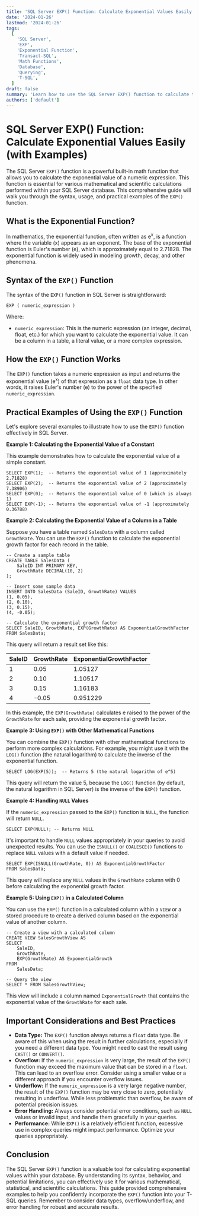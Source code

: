 ```yaml
---
title: 'SQL Server EXP() Function: Calculate Exponential Values Easily (with Examples)'
date: '2024-01-26'
lastmod: '2024-01-26'
tags:
  [
    'SQL Server',
    'EXP',
    'Exponential Function',
    'Transact-SQL',
    'Math Functions',
    'Database',
    'Querying',
    'T-SQL',
  ]
draft: false
summary: 'Learn how to use the SQL Server EXP() function to calculate the exponential value of a number. This comprehensive guide provides clear explanations, practical examples, and tips for effective use in your T-SQL queries.'
authors: ['default']
---
```


# SQL Server EXP() Function: Calculate Exponential Values Easily (with Examples)

The SQL Server `EXP()` function is a powerful built-in math function that allows you to calculate the exponential value of a numeric expression. This function is essential for various mathematical and scientific calculations performed within your SQL Server database. This comprehensive guide will walk you through the syntax, usage, and practical examples of the `EXP()` function.

## What is the Exponential Function?

In mathematics, the exponential function, often written as e<sup>x</sup>, is a function where the variable (x) appears as an exponent. The base of the exponential function is Euler's number (e), which is approximately equal to 2.71828. The exponential function is widely used in modeling growth, decay, and other phenomena.

## Syntax of the `EXP()` Function

The syntax of the `EXP()` function in SQL Server is straightforward:

```plaintext
EXP ( numeric_expression )
```

Where:

- `numeric_expression`: This is the numeric expression (an integer, decimal, float, etc.) for which you want to calculate the exponential value. It can be a column in a table, a literal value, or a more complex expression.

## How the `EXP()` Function Works

The `EXP()` function takes a numeric expression as input and returns the exponential value (e<sup>x</sup>) of that expression as a `float` data type. In other words, it raises Euler's number (e) to the power of the specified `numeric_expression`.

## Practical Examples of Using the `EXP()` Function

Let's explore several examples to illustrate how to use the `EXP()` function effectively in SQL Server.

**Example 1: Calculating the Exponential Value of a Constant**

This example demonstrates how to calculate the exponential value of a simple constant.

```plaintext
SELECT EXP(1);  -- Returns the exponential value of 1 (approximately 2.71828)
SELECT EXP(2);  -- Returns the exponential value of 2 (approximately 7.38906)
SELECT EXP(0);  -- Returns the exponential value of 0 (which is always 1)
SELECT EXP(-1); -- Returns the exponential value of -1 (approximately 0.36788)
```

**Example 2: Calculating the Exponential Value of a Column in a Table**

Suppose you have a table named `SalesData` with a column called `GrowthRate`. You can use the `EXP()` function to calculate the exponential growth factor for each record in the table.

```plaintext
-- Create a sample table
CREATE TABLE SalesData (
    SaleID INT PRIMARY KEY,
    GrowthRate DECIMAL(10, 2)
);

-- Insert some sample data
INSERT INTO SalesData (SaleID, GrowthRate) VALUES
(1, 0.05),
(2, 0.10),
(3, 0.15),
(4, -0.05);

-- Calculate the exponential growth factor
SELECT SaleID, GrowthRate, EXP(GrowthRate) AS ExponentialGrowthFactor
FROM SalesData;
```

This query will return a result set like this:

| SaleID | GrowthRate | ExponentialGrowthFactor |
| ------ | ---------- | ----------------------- |
| 1      | 0.05       | 1.05127                 |
| 2      | 0.10       | 1.10517                 |
| 3      | 0.15       | 1.16183                 |
| 4      | -0.05      | 0.951229                |

In this example, the `EXP(GrowthRate)` calculates e raised to the power of the `GrowthRate` for each sale, providing the exponential growth factor.

**Example 3: Using `EXP()` with Other Mathematical Functions**

You can combine the `EXP()` function with other mathematical functions to perform more complex calculations. For example, you might use it with the `LOG()` function (the natural logarithm) to calculate the inverse of the exponential function.

```plaintext
SELECT LOG(EXP(5));  -- Returns 5 (the natural logarithm of e^5)
```

This query will return the value 5, because the `LOG()` function (by default, the natural logarithm in SQL Server) is the inverse of the `EXP()` function.

**Example 4: Handling `NULL` Values**

If the `numeric_expression` passed to the `EXP()` function is `NULL`, the function will return `NULL`.

```plaintext
SELECT EXP(NULL); -- Returns NULL
```

It's important to handle `NULL` values appropriately in your queries to avoid unexpected results. You can use the `ISNULL()` or `COALESCE()` functions to replace `NULL` values with a default value if needed.

```plaintext
SELECT EXP(ISNULL(GrowthRate, 0)) AS ExponentialGrowthFactor
FROM SalesData;
```

This query will replace any `NULL` values in the `GrowthRate` column with 0 before calculating the exponential growth factor.

**Example 5: Using `EXP()` in a Calculated Column**

You can use the `EXP()` function in a calculated column within a `VIEW` or a stored procedure to create a derived column based on the exponential value of another column.

```plaintext
-- Create a view with a calculated column
CREATE VIEW SalesGrowthView AS
SELECT
    SaleID,
    GrowthRate,
    EXP(GrowthRate) AS ExponentialGrowth
FROM
    SalesData;

-- Query the view
SELECT * FROM SalesGrowthView;
```

This view will include a column named `ExponentialGrowth` that contains the exponential value of the `GrowthRate` for each sale.

## Important Considerations and Best Practices

- **Data Type:** The `EXP()` function always returns a `float` data type. Be aware of this when using the result in further calculations, especially if you need a different data type. You might need to cast the result using `CAST()` or `CONVERT()`.
- **Overflow:** If the `numeric_expression` is very large, the result of the `EXP()` function may exceed the maximum value that can be stored in a `float`. This can lead to an overflow error. Consider using a smaller value or a different approach if you encounter overflow issues.
- **Underflow:** If the `numeric_expression` is a very large negative number, the result of the `EXP()` function may be very close to zero, potentially resulting in underflow. While less problematic than overflow, be aware of potential precision issues.
- **Error Handling:** Always consider potential error conditions, such as `NULL` values or invalid input, and handle them gracefully in your queries.
- **Performance:** While `EXP()` is a relatively efficient function, excessive use in complex queries might impact performance. Optimize your queries appropriately.

## Conclusion

The SQL Server `EXP()` function is a valuable tool for calculating exponential values within your database. By understanding its syntax, behavior, and potential limitations, you can effectively use it for various mathematical, statistical, and scientific calculations. This guide provided comprehensive examples to help you confidently incorporate the `EXP()` function into your T-SQL queries. Remember to consider data types, overflow/underflow, and error handling for robust and accurate results.
